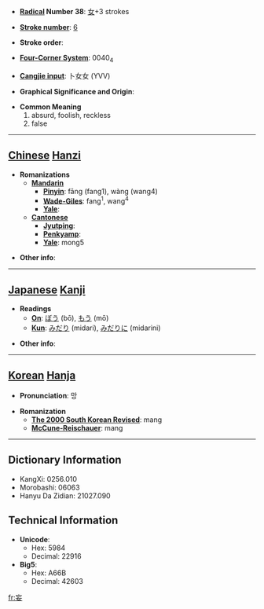 * '''[[Wiktionary:Chinese radical index| Radical]] Number 38''': [[Wiktionary:Chinese radical index 女|女]]+3 strokes

* '''[[Wiktionary:Chinese total strokes index|Stroke number]]''': [[Wiktionary:Chinese total strokes index 6|6]]

* '''Stroke order''': 

* '''[[Wiktionary:Chinese four corner index|Four-Corner System]]''': 0040<sub>4</sub>

* '''[[Wiktionary:Chinese Cangjie index|Cangjie input]]''': 卜女女 (YVV)

* '''Graphical Significance and Origin''': 

* '''Common Meaning'''
*#absurd, foolish, reckless
*# false


----

== [[Chinese]] [[Hanzi]] ==

* '''Romanizations'''
** '''[[Mandarin]]'''
*** '''[[Pinyin]]''': fāng (fang1), wàng (wang4)
*** '''[[Wade-Giles]]''': fang<sup>1</sup>, wang<sup>4</sup>
*** '''[[Yale]]''': 
** '''[[Cantonese]]'''
*** '''[[Jyutping]]''':
*** '''[[Penkyamp]]''': 
*** '''[[Yale]]''': mong5

* '''Other info''': 

----

== [[Japanese]] [[Kanji]] ==

* '''Readings'''
** '''[[On]]''': [[ぼう]] (bō), [[もう]] (mō)
** '''[[Kun]]''': [[みだり]] (midari), [[みだりに]] (midarini)

* '''Other info''':  

----

== [[Korean]] [[Hanja]] ==

* '''Pronunciation''': 망

* '''Romanization'''
** '''[[The 2000 South Korean Revised Romanization|The 2000 South Korean Revised]]''': mang
** '''[[McCune-Reischauer]]''': mang

----

== Dictionary Information ==

* KangXi: 0256.010
* Morobashi: 06063
* Hanyu Da Zidian: 21027.090

== Technical Information ==

* '''Unicode''':
** Hex: 5984
** Decimal: 22916
* '''Big5''':
** Hex: A66B
** Decimal: 42603

[[fr:妄]]